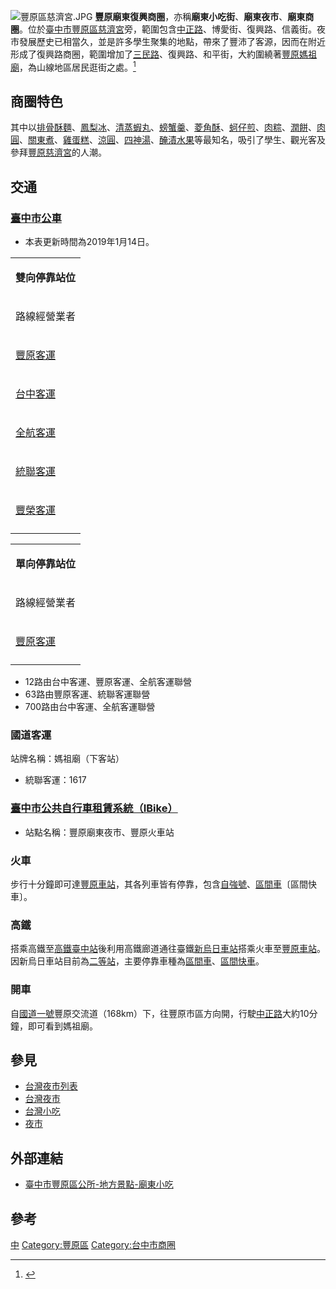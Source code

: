 {{coord|24.2513654|N|120.7191768|E|format=dms|display=title|scale:10000}}
[[File:豐原區慈濟宮.JPG|thumb]]
'''豐原廟東復興商圈'''，亦稱'''廟東小吃街'''、'''廟東夜市'''、'''廟東商圈'''。位於[[臺中市|臺中市]][[豐原區|豐原區]][[豐原慈濟宮|慈濟宮]]旁，範圍包含[[中正路_(豐原區)|中正路]]、博愛街、復興路、信義街。夜市發展歷史已相當久，並是許多學生聚集的地點，帶來了豐沛了客源，因而在附近形成了復興路商圈，範圍增加了[[三民路_(豐原區)|三民路]]、復興路、和平街，大約圍繞著[[豐原慈濟宮|豐原媽祖廟]]，為山線地區居民逛街之處。<ref>{{Cite web|url=http://www.zhujai.org.tw/news_detail.aspx?id=6|title=豐原慈濟宮全球資訊網|accessdate=2016-12-15|last=flora0318@gmail.com|work=www.zhujai.org.tw|archive-date=2021-03-09|archive-url=https://web.archive.org/web/20210309192210/http://www.zhujai.org.tw/news_detail.aspx?id=6|dead-url=no}}</ref>

== 商圈特色 ==
其中以[[排骨酥麵|排骨酥麵]]、[[鳳梨冰|鳳梨冰]]、[[蝦丸|清蒸蝦丸]]、[[螃蟹羹|螃蟹羹]]、[[菱角酥|菱角酥]]、[[蚵仔煎|蚵仔煎]]、[[肉粽|肉粽]]、[[潤餅|潤餅]]、[[肉圓_(台灣)|肉圓]]、[[關東煮|關東煮]]、[[雞蛋糕|雞蛋糕]]、[[涼圓|涼圓]]、[[四神湯|四神湯]]、[[醃漬|醃漬]][[水果|水果]]等最知名，吸引了學生、觀光客及參拜[[豐原慈濟宮|豐原慈濟宮]]的人潮。

==交通==
=== [[臺中市市區公車|臺中市公車]] ===
*本表更新時間為2019年1月14日。
{|class="wikitable" align="center"
| align="CENTER" valign="MIDDLE" colspan="3"|'''雙向停靠站位'''
|-
!路線經營業者
!頂街（中正路）
!媽祖廟
|-
|[[豐原客運|豐原客運]]
|[[台中市公車12路|12]]、[[台中市公車63路|63]]、[[台中市公車90路|90]]、[[台中市公車90路|90延]]、<br>[[台中市公車900路|900]]、[[台中市公車989路|989]]、[[台中市公車989路|989延]]
|[[台中市公車12路|12]]、[[台中市公車55路|55]]、[[台中市公車63路|63]]、[[台中市公車91路|91]]、[[台中市公車182路|182]]、[[台中市公車183路|183]]、[[台中市公車185路|185]]、[[台中市公車186路|186]]、[[台中市公車202路|202]]、[[台中市公車203路|203]]、[[台中市公車211路|211]]、[[台中市公車212路|212]]、[[台中市公車213路|213]]、[[台中市公車215路|215]]、[[台中市公車218路|218]]、<br>[[台中市公車220路|220]]、[[台中市公車220路|220繞]]、[[台中市公車223路|223]]、[[台中市公車227路|227]]、[[台中市公車229路|229]]、[[台中市公車232路|232]]、[[台中市公車237路|237]]、[[台中市公車238路|238]]、[[台中市公車239路|239]]、[[台中市公車900路|900]]、[[台中市公車989路|989]]、[[台中市公車989路|989延]]
|-
|[[台中客運|台中客運]]
|[[台中市公車12路|12]]、[[台中市公車700路|700]]
|[[台中市公車12路|12]]、[[台中市公車700路|700]]
|-
|[[全航客運|全航客運]]
|[[台中市公車12路|12]]、[[台中市公車700路|700]]
|[[台中市公車12路|12]]、[[台中市公車700路|700]]
|-
|[[統聯客運|統聯客運]]
|[[台中市公車63路|63]]
|[[台中市公車63路|63]]
|-
|[[豐榮客運|豐榮客運]]
|''無''
|[[台中市公車228路|228]]
|-
|}

{|class="wikitable" align="center"
| align="CENTER" valign="MIDDLE" colspan="3"|'''單向停靠站位'''
|-
!路線經營業者
!頂街（中正路）<br>''往東勢、谷關''
!和平街<br>''往豐原''
|-
|[[豐原客運|豐原客運]]
|[[台中市公車206路|206]]、[[台中市公車207路|207]]、[[台中市公車208路|208]]、[[台中市公車209路|209]]
|[[台中市公車55路|55]]、[[台中市公車202路|202]]、[[台中市公車203路|203]]、[[台中市公車206路|206]]、[[台中市公車207路|207]]、[[台中市公車208路|208]]、<br>[[台中市公車209路|209]]、[[台中市公車211路|211]]、[[台中市公車212路|212]]、[[台中市公車213路|213]]、[[台中市公車215路|215]]
|-
|}
*12路由台中客運、豐原客運、全航客運聯營
*63路由豐原客運、統聯客運聯營
*700路由台中客運、全航客運聯營

=== 國道客運 ===
;站牌名稱：媽祖廟（下客站）
*統聯客運：1617

=== [[臺中市公共自行車租賃系統|臺中市公共自行車租賃系統（IBike）]] ===
*站點名稱：豐原廟東夜市、豐原火車站

=== 火車 ===
步行十分鐘即可達[[豐原車站_(台灣)|豐原車站]]，其各列車皆有停靠，包含[[自強號列車|自強號]]、[[臺鐵區間車|區間車]]〔區間快車〕。

=== 高鐵 ===
搭乘高鐵至[[台中車站_(高鐵)|高鐵臺中站]]後利用高鐵廊道通往臺鐵[[新烏日車站|新烏日車站]]搭乘火車至[[豐原車站_(台灣)|豐原車站]]。因新烏日車站目前為[[二等站_(台鐵)|二等站]]，主要停靠車種為[[臺鐵區間車|區間車]]、[[臺鐵區間車|區間快車]]。

=== 開車 ===
自[[中山高速公路|國道一號]]豐原交流道（168km）下，往豐原市區方向開，行駛[[中正路_(豐原區)|中正路]]大約10分鐘，即可看到媽祖廟。

==參見==
* [[台灣夜市列表|台灣夜市列表]]
* [[台灣夜市|台灣夜市]]
* [[台灣小吃|台灣小吃]]
* [[夜市|夜市]]

== 外部連結 ==
*[https://web.archive.org/web/20140222130933/http://www.fengyuan.taichung.gov.tw/ct.asp?xItem=245068&ctNode=11854&mp=136010 臺中市豐原區公所-地方景點-廟東小吃]

== 參考 ==
{{Reflist}}
[[Category:台中市夜市|中]]
[[Category:豐原區|Category:豐原區]]
[[Category:台中市商圈|Category:台中市商圈]]